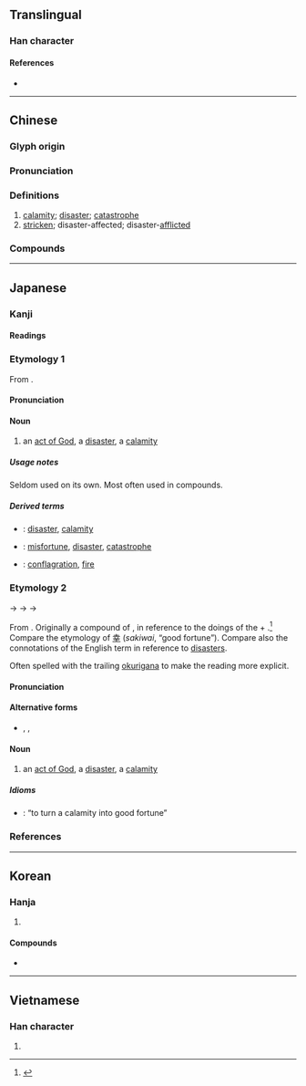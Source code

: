 {{also|灾|烖}}
{{character info}}
{{character info|0x2F918}}
==Translingual==

===Han character===
{{stroke order|strokes=7}}
{{Han char|rn=86|rad=火|as=03|sn=7|four=22809|canj=VVF|ids=⿱巛火}}

====References====
* {{Han ref|kx=0666.180|dkj=18879|dj=1075.230|hdz=32190.060|uh=707D|ud=28797|bh=A861|bd=43105}}

----

==Chinese==
{{zh-forms|s=灾|alt=𤆎,灾,烖,𡿧,甾,菑,𤉣}}

===Glyph origin===
{{Han etym}}

===Pronunciation===
{{zh-pron
|m=zāi
|m-s=
|c=zoi1
|c-t=
|g=
|h=pfs=châi;gd=zai1
|j=zai1
|mb=
|md=căi
|mn=xm,zz,tp,kh,tn,tc,hc,yl,mg:che/qz,lk,sx,hc,km:cher/chai
|mn_note=che/cher - vernacular; chai - literary
|mn-t=zai1
|w=
|x=
|mc=y
|oc=y
|ma=Zh-zai.ogg
|cat=n,a
}}

===Definitions===
{{zh-hanzi}}

# [[calamity]]; [[disaster]]; [[catastrophe]]
# [[stricken]]; disaster-affected; disaster-[[afflicted]]

===Compounds===
{{zh-der|三災八難|兵災|兵災保險|大災|凌災|回祿之災|壓災|多災多難|多病多災|大災難|天災|天災人禍|天災地孽|天災地變|天災物怪|天然災害|妖災|害天災|幸災樂禍|惹災招禍|惹禍招災|招災|招災攬禍|攘災|放災|救災|救災恤患|旱災|月值年災|樂禍幸災|橫災飛禍|橫禍非災|橫禍飛災|水災|氾濫成災|求福禳災|泛濫成災|洪災|浮災|消災|消災解厄|滅頂之災|澇災|火災|火災保險|火災損失|火災消防|災區|災厄|災害|災害救濟|災患|災情|災戾|災梨禍棗|災殃|災民|災沴|災異|災病|災眚|災祥|災禍|災胞|災荒|災變|災迍|災障|災難|災黎|無妄之災|牢獄之災|當災|眚災|破財消災|禍棗災梨|福盡災生|福過災生|自然災害|舞馬之災|蝗災|蟲災|血光之災|被災蒙禍|賑災|輕災浮難|轉災為福|迍災|逃災躲難|逃災避難|防災|降災|非災|風災|飛災|飛災橫禍|馬舞之災|鬧災|雪災|災星|股災}}

{{zh-cat|Elementary}}

----

==Japanese==

===Kanji===
{{ja-kanji|grade=5|rs=火03}}

====Readings====
{{ja-readings
|goon=さい
|kanon=さい
|kun=わざわ-い<わざは-ひ
}}

===Etymology 1===
{{ja-kanjitab|yomi=o|さい}}
From {{bor|ja|ltc|-|sort=さい}} {{m|zh|災|tr=tsoj||calamity}}.

====Pronunciation====
{{ja-pron|yomi=goon|さい}}

====Noun====
{{ja-noun|さい}}

# an [[act of God]], a [[disaster]], a [[calamity]]

=====Usage notes=====
Seldom used on its own. Most often used in compounds.

=====Derived terms=====
{{der-top}}
* {{ja-r|災害|さいがい}}: [[disaster]], [[calamity]] {{qualifier|emphasis on the damage therefrom}}
* {{ja-r|災難|さいなん}}: [[misfortune]], [[disaster]], [[catastrophe]]
* {{ja-r|火%災|か%さい}}: [[conflagration]], [[fire]]
{{der-bottom}}

===Etymology 2===
{{ja-kanjitab|yomi=k|わざわい}}
{{IPAchar|/wazapapi/}} → {{IPAchar|/wazaɸaɸi/}} → {{IPAchar|/wazawahi/}} → {{IPAchar|/wazawai/}}

From {{inh|ja|ojp|-|sort=わざわい}}. Originally a compound of {{m|ja|業|tr=waza||deed, doings}}, in reference to the doings of the {{m|ja|神|tr=kami||gods, spirits}} + {{m|ja|這う|這い|tr=hai|lit=crawling|spreading widely}}.<ref name="KDJ">{{R:Kokugo Dai Jiten}}</ref> Compare the etymology of [[幸#sakiwai|幸]] (''sakiwai'', “good fortune”). Compare also the connotations of the English term {{m|en|act of God}} in reference to [[disaster]]s.

Often spelled {{m|ja|災い}} with the trailing [[okurigana]] {{m|ja|い}} to make the reading more explicit.

====Pronunciation====
{{ja-pron|yomi=k|わざわい|acc=0|acc_ref=DJR}}

====Alternative forms====
* {{ja-l|災い}}, {{ja-l|禍}}, {{ja-l|殃}}

====Noun====
{{ja-noun|わざわい|hhira=わざはひ}}

# an [[act of God]], a [[disaster]], a [[calamity]]

=====Idioms=====
{{der-top|Idioms}}
* {{ja-r|災を転じて福と為す|わざわい を てんじて ふく と なす}}: “to turn a calamity into good fortune”
{{der-bottom}}

===References===
<references/>

----

==Korean==

===Hanja===
{{ko-hanja|재앙|재}}

# {{hanja form of|재|[[disaster]]}}

====Compounds====
* {{ko-l|재앙|[[disaster]]|災殃}}

----

==Vietnamese==

===Han character===
{{vi-hantu|[[tai]]|rs=火03}}

# {{rfdef|vi|sort=火03}}